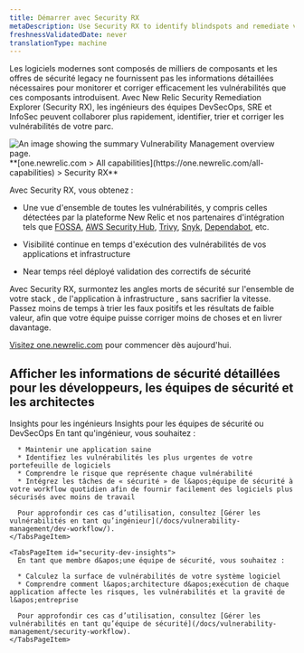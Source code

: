 ```yaml
---
title: Démarrer avec Security RX
metaDescription: Use Security RX to identify blindspots and remediate vulnerabilities.
freshnessValidatedDate: never
translationType: machine
---
```


Les logiciels modernes sont composés de milliers de composants et les offres de sécurité legacy ne fournissent pas les informations détaillées nécessaires pour monitorer et corriger efficacement les vulnérabilités que ces composants introduisent. Avec New Relic Security Remediation Explorer (Security RX), les ingénieurs des équipes DevSecOps, SRE et InfoSec peuvent collaborer plus rapidement, identifier, trier et corriger les vulnérabilités de votre parc.

<img title="Vulnerability Management overview" alt="An image showing the summary Vulnerability Management overview page." src="/images/security_screenshot-full_security-overview.webp" />

<figcaption>
  <DNT>
    **[one.newrelic.com &gt; All capabilities](https://one.newrelic.com/all-capabilities) &gt; Security RX**
  </DNT>
</figcaption>

Avec Security RX, vous obtenez :

* Une vue d&apos;ensemble de toutes les vulnérabilités, y compris celles détectées par la plateforme New Relic et nos partenaires d&apos;intégration tels que [FOSSA](docs/vulnerability-management/integrations/fossa/), [AWS Security Hub](docs/vulnerability-management/integrations/aws/), [Trivy](/docs/vulnerability-management/integrations/trivy), [Snyk](docs/vulnerability-management/integrations/snyk/), [Dependabot](install/vm/), etc.

* Visibilité continue en temps d&apos;exécution des vulnérabilités de vos applications et infrastructure

* Near temps réel déployé validation des correctifs de sécurité

Avec Security RX, surmontez les angles morts de sécurité sur l&apos;ensemble de votre stack , de l&apos;application à infrastructure , sans sacrifier la vitesse. Passez moins de temps à trier les faux positifs et les résultats de faible valeur, afin que votre équipe puisse corriger moins de choses et en livrer davantage.

[Visitez one.newrelic.com](https://one.newrelic.com/vulnerability-management) pour commencer dès aujourd&apos;hui.

## Afficher les informations de sécurité détaillées pour les développeurs, les équipes de sécurité et les architectes

<Tabs>
  <TabsBar>
    <TabsBarItem id="developer-insights">Insights pour les ingénieurs</TabsBarItem> <TabsBarItem id="security-dev-insights">Insights pour les équipes de sécurité ou DevSecOps</TabsBarItem>
  </TabsBar>

  <TabsPages>
    <TabsPageItem id="developer-insights">
      En tant qu&apos;ingénieur, vous souhaitez :

      * Maintenir une application saine
      * Identifiez les vulnérabilités les plus urgentes de votre portefeuille de logiciels
      * Comprendre le risque que représente chaque vulnérabilité
      * Intégrez les tâches de « sécurité » de l&apos;équipe de sécurité à votre workflow quotidien afin de fournir facilement des logiciels plus sécurisés avec moins de travail

      Pour approfondir ces cas d’utilisation, consultez [Gérer les vulnérabilités en tant qu’ingénieur](/docs/vulnerability-management/dev-workflow/).
    </TabsPageItem>

    <TabsPageItem id="security-dev-insights">
      En tant que membre d&apos;une équipe de sécurité, vous souhaitez :

      * Calculez la surface de vulnérabilités de votre système logiciel
      * Comprendre comment l&apos;architecture d&apos;exécution de chaque application affecte les risques, les vulnérabilités et la gravité de l&apos;entreprise

      Pour approfondir ces cas d’utilisation, consultez [Gérer les vulnérabilités en tant qu’équipe de sécurité](/docs/vulnerability-management/security-workflow).
    </TabsPageItem>
  </TabsPages>
</Tabs>